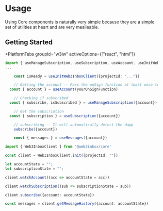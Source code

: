 
# Usage

Using Core components is naturally very simple because they are a simple set of utilities at heart
and are very mealleable. 



## Getting Started

<PlatformTabs
	groupId="w3iw"
	activeOptions={["react", "html"]}
>
<PlatformTabItem value="react">

```ts
import { useManageSubscription, useSubscription, useAccount, useInitWeb3InboxClient, useMessages } from "@web3inbox/react-widget";
...

	const isReady = useInitWeb3InboxClient({projectId: "..."})

	// Getting the account -- Pass the onSign function at least once to allow registering
  const { account } = useAccount(yourOnSignFunction)

	// Checking if subscribed
  const { subscribe, isSubscribed } = useManageSubscription({account})

	// Get the subscription
  const { subscription } = useSubscription({account})

	// subscribing -- It will automatically detect the dapp
	subscribe({account})

	const { messages } = useMessages({account})

```

</PlatformTabItem>
<PlatformTabItem value="html">

```ts
import { Web3InboxClient } from '@web3inbox/core'

const client = Web3InboxClient.init({projectId: ""})

let accountState = "";
let subscriptionState = "";

client.watchAccount((acc => accountState = acc))

client.watchSubscription((sub => subscriptionState = sub))

client.subscribe({account: accountState})

const messages = client.getMessageHistory({account: accountState})
```

</PlatformTabItem>
</PlatformTabs>
